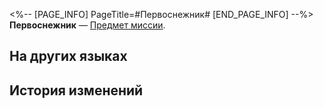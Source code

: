 <%-- [PAGE_INFO]
PageTitle=#Первоснежник#
[END_PAGE_INFO] --%>
{{Предмет Инфобокс
|id          = 140116
|Изображение = Предмет Первоснежник.png
|Тип         = Предмет миссии
|Инвентарь   = Миссии
|Редкость    = 3
|Эффект      = 
|Описание    = У цветка восемь лепестков с белыми крапинками на кончиках, как будто снежинки.
}}
{{Описание|''«Старики говорили, что давным-давно первый снег символизировал богатый урожай и радость».''}}
'''Первоснежник''' — [[Предмет миссии]].

==На других языках==
{{На других языках
|en   = First Snow
|zhs  = 初雪八落
|zht  = 初雪八落
|ja   = 初雪八落
|ko   = 첫눈
|es   = Primer manto
|fr   = Première neige
|ru   = Первоснежник
|th   = First Snow
|vi   = Tuyết Đầu Mùa
|de   = Erster Schnee
|id   = First Snow
|pt   = Primeiras-Neves
}}

==История изменений==
{{История изменений|3.5}}